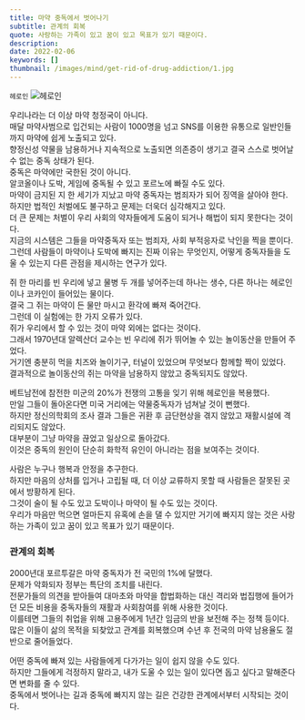 ```yaml
---
title: 마약 중독에서 벗어나기
subtitle: 관계의 회복
quote: 사랑하는 가족이 있고 꿈이 있고 목표가 있기 때문이다.
description: 
date: 2022-02-06
keywords: []
thumbnail: /images/mind/get-rid-of-drug-addiction/1.jpg
---
```


`헤로인`
![헤로인](/images/mind/get-rid-of-drug-addiction/1.jpg)

우리나라는 더 이상 마약 청정국이 아니다.  
매달 마약사범으로 입건되는 사람이 1000명을 넘고 SNS를 이용한 유통으로 일반인들까지 마약에 쉽게 노출되고 있다.  
향정신성 약물을 남용하거나 지속적으로 노출되면 의존증이 생기고 결국 스스로 벗어날 수 없는 중독 상태가 된다.  
중독은 마약에만 국한된 것이 아니다.  
알코올이나 도박, 게임에 중독될 수 있고 포르노에 빠질 수도 있다.  
마약이 금지된 지 한 세기가 지났고 마약 중독자는 범죄자가 되어 징역을 살아야 한다.  
하지만 법적인 처벌에도 불구하고 문제는 더욱더 심각해지고 있다.  
더 큰 문제는 처벌이 우리 사회의 약자들에게 도움이 되거나 해법이 되지 못한다는 것이다.  
지금의 시스템은 그들을 마약중독자 또는 범죄자, 사회 부적응자로 낙인을 찍을 뿐이다.  
그런데 사람들이 마약이나 도박에 빠지는 진짜 이유는 무엇인지, 어떻게 중독자들을 도울 수 있는지 다른 관점을 제시하는 연구가 있다.  

쥐 한 마리를 빈 우리에 넣고 물병 두 개를 넣어주는데 하나는 생수, 다른 하나는 헤로인이나 코카인이 들어있는 물이다.  
결국 그 쥐는 마약이 든 물만 마시고 환각에 빠져 죽어간다.  
그런데 이 실험에는 한 가지 오류가 있다.  
쥐가 우리에서 할 수 있는 것이 마약 외에는 없다는 것이다.  
그래서 1970년대 알렉산더 교수는 빈 우리에 쥐가 뛰어놀 수 있는 놀이동산을 만들어 주었다.  
거기엔 충분히 먹을 치즈와 놀이기구, 터널이 있었으며 무엇보다 함께할 짝이 있었다.  
결과적으로 놀이동산의 쥐는 마약을 남용하지 않았고 중독되지도 않았다.  
  
베트남전에 참전한 미군의 20%가 전쟁의 고통을 잊기 위해 헤로인을 복용했다.  
만일 그들이 돌아온다면 미국 거리에는 약물중독자가 넘쳐날 것이 뻔했다.  
하지만 정신의학회의 조사 결과 그들은 귀환 후 금단현상을 겪지 않았고 재활시설에 격리되지도 않았다.  
대부분이 그냥 마약을 끊었고 일상으로 돌아갔다.  
이것은 중독의 원인이 단순히 화학적 유인이 아니라는 점을 보여주는 것이다.  
  
사람은 누구나 행복과 안정을 추구한다.  
하지만 마음의 상처를 입거나 고립될 때, 더 이상 교류하지 못할 때 사람들은 잘못된 곳에서 방황하게 된다.  
그것이 술이 될 수도 있고 도박이나 마약이 될 수도 있는 것이다.  
우리가 마음만 먹으면 얼마든지 유혹에 손을 댈 수 있지만 거기에 빠지지 않는 것은 사랑하는 가족이 있고 꿈이 있고 목표가 있기 때문이다.  

### 관계의 회복

2000년대 포르투갈은 마약 중독자가 전 국민의 1%에 달했다.  
문제가 악화되자 정부는 특단의 조치를 내린다.  
전문가들의 의견을 받아들여 대마초와 마약을 합법화하는 대신 격리와 법집행에 들어가던 모든 비용을 중독자들의 재활과 사회참여를 위해 사용한 것이다.  
이를테면 그들의 취업을 위해 고용주에게 1년간 임금의 반을 보전해 주는 정책 등이다.  
많은 이들이 삶의 목적을 되찾았고 관계를 회복했으며 수년 후 전국의 마약 남용율도 절반으로 줄어들었다.  
  
어떤 중독에 빠져 있는 사람들에게 다가가는 일이 쉽지 않을 수도 있다.  
하지만 그들에게 걱정하지 말라고, 내가 도울 수 있는 일이 있다면 돕고 싶다고 말해준다면 변화를 줄 수 있다.  
중독에서 벗어나는 길과 중독에 빠지지 않는 길은 건강한 관계에서부터 시작되는 것이다.